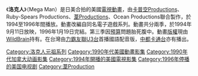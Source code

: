 {{Expand language|1=en|time=2021-02-14T06:06:22+00:00}}
{{Unreferenced|time=2021-02-09T16:31:29+00:00}}
《'''洛克人'''》（Mega Man）是日美合拍的美國[[電視動畫|電視動畫]]，由[[卡普空|卡普空Productions]]、Ruby-Spears Productions、[[PRODUCTION_REED|葦Productions]]、Ocean Productions聯合製作，於1994至1996年間播放。動畫改編自同名電子遊戲系列。動畫共分兩季，於1994年9月11日放映，1996年1月19日完結。第三季因[[預算|預算]]問題胎死腹中。動畫[[版權|版權]]現由[[WildBrain|WildBrain]]持有。在台灣由[[力霸友聯U3台|力霸友聯U3台]]首播國語配音版，[[中都卡通台|中都卡通台]]亦有播出。

{{洛克人系列}}

{{DEFAULTSORT:Mega Man}}
[[Category:洛克人元祖系列|Category:洛克人元祖系列]]
[[Category:1990年代美國動畫影集|Category:1990年代美國動畫影集]]
[[Category:1990年代加拿大动画影集|Category:1990年代加拿大动画影集]]
[[Category:1994年開播的美國電視影集|Category:1994年開播的美國電視影集]]
[[Category:1996年停播的美国电视剧|Category:1996年停播的美国电视剧]]
[[Category:葦Production|Category:葦Production]]